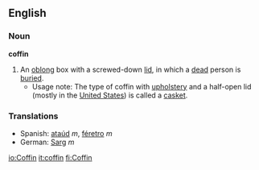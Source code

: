 ==English==
===Noun===
'''coffin'''
{{wikipedia}}
#An [[oblong]] box with a screwed-down [[lid]], in which a [[dead]] person is [[bury|buried]].
#*Usage note: The type of coffin with [[upholstery]] and a half-open lid (mostly in the [[United States]]) is called a [[casket]].

===Translations===
*Spanish: [[ataúd]] ''m'', [[féretro]] ''m''
*German: [[Sarg]] ''m''

[[io:Coffin]]
[[it:coffin]]
[[fi:Coffin]]